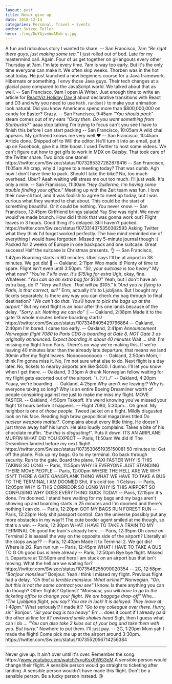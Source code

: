 ```yaml
---
layout: post
title: Never give up
date: 2018-12-14
categories: Personal, Travel + Events
author: Swizec Teller
hero: ./img/DuYAjvmWwAExb-q.jpg
---
```


A fun and ridiculous story I wanted to share. -- San Francisco, 7am _"Be right there guys, just making some tea.”_ I just rolled out of bed. Late for my mastermind call. Again. Four of us get together on gHangouts every other Thursday at 7am. I'm late every time. 7am is way too early. But it's the only time everyone can make it. We often skip weeks. Thorben was in the hot seat today. He just launched a new beginners course for a Java framework. Hibernate or something. I envy those Java guys. Their tech changes at a glacial pace compared to the JavaScript world. We talked about that as well. -- San Francisco, 9am I open iA Writer. Just enough time to write an article for [ReactViz.Holiday Day 9](https://reactviz.holiday/candy/) about declarative transitions with React and D3 and why you need to use `Math.random()` to make your animation look natural. Did you know Americans spend more than $800,000,000 on candy for Easter? Crazy. -- San Francisco, 9:45am _"You should pack"_ steam comes out of my ears _"Okay then. Do you want something from Starbucks?"_ aaaa stop talking I'm trying to focus can't you see I have to finish this before I can start packing -- San Francisco, 10:05am A wild chai appears. My girlfriend knows me very well ❤️ -- San Francisco, 10:45am Article done. Shipped off to Will the editor. He'll turn it into an email, put it up on Facebook, give it a little boost. I used Twitter to host some videos. We can't figure out how to get gifs to work in MDX on Gatsby. That took care of the Twitter share. Two birds one stone! https&#x3A;//twitter.com/Swizec/status/1073285327282876416 -- San Francisco, 11:05am Ah crap, why'd I agree to a meeting today? That was dumb. Agh now I don't have time to pack. Should I take the bike? No, too much overhead. Uber? Aaah waiting will stress me out too much. I'll just walk. It's only a mile. -- San Francisco, 11:30am _"Hey Guillermo, I'm having some trouble finding your office.”_ Meeting up with the Zeit team was fun. I love their now-cli tool, and it was foolish to agree to meet up today, but I was curious what they wanted to chat about. This could be the start of something beautiful. Or it could be nothing. You never know. -- San Francisco, 12:45pm Girlfriend brings salads! Yay She was right. We never would've made brunch. How did I think that was gonna work out? Flight leaves in 3 hours. Good thing it's delayed. Still haven't packed. https&#x3A;//twitter.com/Swizec/status/1073314375350382593 Asking Twitter what they think I'd forget worked perfectly. The hive mind reminded me of everything I would have forgotten. Missed my 5-minute journal though :( Packed for 2 weeks of Europe in one backpack and one suitcase. Great success! Half the suitcase is Christmas presents. 👌 -- San Francisco, 1:42pm Boarding starts in 60 minutes. Uber says I'll be at airport in 38 minutes. We got dis! 💪 -- Oakland, 2:11pm Woo made it! Plenty of time to spare. Flight isn't even until 3:50pm. _"Sir, your suitcase is too heavy"_ My what now? _"You're 7 kilo over. It's $15/kg for extra_ Ugh, okay, fine. Whatever. _"You can do an extra bag for $100"_ Yeah, but I don't have an extra bag, do I? _"Very well then. That will be $105."_ k _"And you're flying to Paris, is that correct, sir?"_ Erm, actually it's to Ljubljana. But I bought my tickets separately. Is there any way you can check my bag through to final destination? _"We can't do that. You'll have to pick the bags up at the airport.”_ But my next flight is an hour after this one lands because of the delay. _"Sorry, sir. Nothing we can do"_ :| -- Oakland, 2:38pm Made it to the gate 13 whole minutes before boarding starts! https&#x3A;//twitter.com/Swizec/status/1073346405429796864 -- Oakland, 2:40pm I'm bored. I came too early. -- Oakland, 2:41pm _Announcement Norwegian flight 7080 to Paris CDG is boarding at Gate 8, NOT Gate 3 as originally announced. Expect boarding in about 40 minutes_ Wait … shit. I'm missing my flight from Paris. There's no way we're making this. If we're leaving 40 minutes later than the already late departure, that means we land 30min after my flight leaves. Noooooooooooo -- Oakland, 2:50pm Mom, I think I'm gonna miss it. No, I'm not sure what else to do. Next flight is a day later. No, tickets to nearby airports are like $400. I dunno. I'll let you know when I get there. -- Oakland, 3:35pm A drunk Norwegian fellow waiting for my flight gets escorted out of the airport. ¯\\\_(ツ)\_/¯ -- Oakland, 4:20pm Yaaay, we're boarding. -- Oakland, 4:25pm Why aren't we leaving!? Why is everyone taking so long? Why is an entire Boeing Dreamliner worth of people conspiring against me just to make me miss my flight. MOVE FASTER. -- Oakland, 4:50pm Takeoff. It's weird knowing you've missed your flight 13 hours before it happens. -- Flight 7080, 5:30pm… Oh great. My neighbor is one of _those people_. Tweed jacket on a flight. Mildly disgusted look on his face. Reading high brow geopolitical magazines titled _Do nuclear weapons matter?_. Complains about every little thing. He doesn't just throw away half his lunch. He also loudly complains. Takes a bite of his chocolate muffin. _"Ew this is disgusting!"_. Puts it down. ITS AN AIRPLANE MUFFIN WHAT DID YOU EXPECT -- Paris, 11:50am We did it! The Dreamliner landed before my next flight! https&#x3A;//twitter.com/Swizec/status/1073530651935150081 50 minutes to: Get off the plane. Pick up my bags. Go to my terminal. Go back through security. Run to the gate. Board the plane. TAXI FASTER WHY IS THIS TAKING SO LONG -- Paris, 11:55pm WHY IS EVERYONE JUST STANDING THERE MOVE PEOPLE -- Paris, 12:00pm WHERE THE HELL ARE WE WHY ISN’T THERE A GATE GANGPLANK THING WHAT WE HAVE TO TAKE A BUS TO THE TERMINAL I AM DOOMED Shit, it's cold too. 1 Celsius. -- Paris, 12:05pm WHY IS THIS CORRIDOR SO LONG WHY IS THIS AIRPORT SO CONFUSING WHY DOES EVERYTHING SUCK TODAY -- Paris, 12:15pm It's done. I'm doomed. I stand here waiting for my bags and my bags aren't showing up and boarding starts in 25 minutes and I'm doomed and there's nothing I can do. -- Paris, 12:20pm GOT MY BAGS RUN FOREST RUN -- Paris, 12:23pm Holy shit passport control. Can the universe possibly put any more obstacles in my way?! The cute border agent smiled at me though, so that's a win. -- Paris, 12:30pm WHAT I HAVE TO TAKE A TRAIN TO MY TERMINAL Oh good the train's already here. -- Paris, 12:35pm Oh _come on_ Terminal 2 is aaaaall the way on the opposite side of the airport!? Literally all the stops away?? -- Paris, 12:40pm Made it to Terminal 2. We got dis! Where is 2G. Run run run -- Paris, 12:45pm WHAT I HAVE TO TAKE A BUS TO G Oh good bus is here already -- Paris, 12:50pm Bye bye flight. Missed it. Departure at 12:50pm and here I am stuck on an airport bus that isn't moving. What the hell are we waiting for? https&#x3A;//twitter.com/Swizec/status/1073546255090020354 -- 2G, 12:58pm _"Bonjour monsieur"_ Bonjour. Yeah I think I missed my flight. Previous flight had a delay. _"Oh that is terrible monsieur. What airline?"_ Norwegian. _"Oh, but this is not the same contract you see"_ I know. Is there anything you can do though? Other flights? Options? _"Monsieur, you will have to go to the ticketing office to change your flight. We are baggage drop-off"_ Whe… _"The Ljubljana flight, you say? You are in luck! It is delayed. They leave at 1:40pm."_ What seriously!? I made it!? _"Go to my colleague over there. Hurry, sir.”_ Bonjour. _"Sir your bag is too heavy"_ Err ... does it count if I already paid the other airline for it? _awkward smile_ _shakes head_ Sigh, then I guess what can I do ... _"You can also take 2 kilos out of your bag and take them with you. But hurry."_ Nowhere to put them. I'll just pay. -- 2G, 1:20pm Mum yah I made the flight! Come pick me up at the airport around 3:30pm. https&#x3A;//twitter.com/Swizec/status/1073552056714256384

* * *

Never give up. It ain't over until it's over. Remember the song. https&#x3A;//www.youtube.com/watch?v=oKsxPW6i3pM A sensible person would change their flight. A sensible person would go straight to ticketing after landing. A sensible person wouldn't have made this flight. Don't be a sensible person. Be a lucky person instead. 😘
